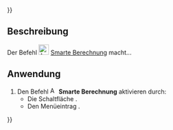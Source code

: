 {{UnfinishedDocu{{#translation:}}}}
<languages/>

{{Docnav/de
|[[Assembly3_AutoRecompute/de|Automatische Berechnung]]
|[[Assembly3_AutoFixElement/de|Element automatisch fixieren]]
|[[Assembly3_Workbench/de|Assembly3]]
|IconL=Assembly_AutoRecompute.svg‎‎
|IconR=Assembly_AutoFixElement.svg‎‎
|IconC=Assembly3_workbench_icon.svg
}}

{{GuiCommand/de
|Name=Assembly3 SmartRecompute
|Name/de=Assembly3 SmarteBerechnung
|Icon=Assembly_SmartRecompute.svg‎‎
|MenuLocation=Assembly3 → Smart recompute
|Workbenches=[[Assembly3_Workbench/de|Assembly3]]
}}

<span id="Description"></span>
==Beschreibung==

Der Befehl [[Image:Assembly_SmartRecompute.svg|24px]] [[Assembly3_SmartRecompute/de|Smarte Berechnung]] macht...

<span id="Usage"></span>
==Anwendung==

# Den Befehl [[Image:Assembly_SmartRecompute.svg|16px]] '''Smarte Berechnung''' aktivieren durch:
#* Die Schaltfläche {{Button|[[Image:Assembly_SmartRecompute.svg|16px]] [[Assembly3_SmartRecompute/de|Smarte Berechnung]]}}.
#* Den Menüeintrag {{MenuCommand|Assembly3 → [[Image:Assembly_SmartRecompute.svg|16px]] Smarte Berechnung}}.


{{Docnav/de
|[[Assembly3_AutoRecompute/de|Automatische Berechnung]]
|[[Assembly3_AutoFixElement/de|Element automatisch fixieren]]
|[[Assembly3_Workbench/de|Assembly3]]
|IconL=Assembly_AutoRecompute.svg‎‎
|IconR=Assembly_AutoFixElement.svg‎‎
|IconC=Assembly3_workbench_icon.svg
}}

{{Userdocnavi{{#translation:}}}}